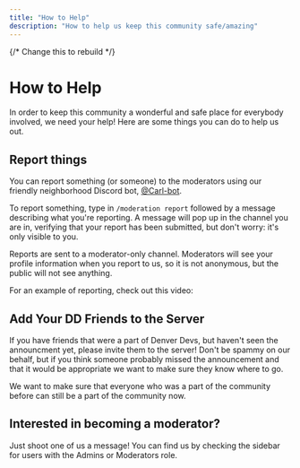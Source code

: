 ```yaml
---
title: "How to Help"
description: "How to help us keep this community safe/amazing"
---
```



{/* Change this to rebuild */}

# How to Help

In order to keep this community a wonderful and safe place for everybody involved, we need your help! Here are some things you can do to help us out.

## Report things

You can report something (or someone) to the moderators using our friendly neighborhood Discord bot, [@Carl-bot](https://docs.carl.gg/).

To report something, type in `/moderation report` followed by a message describing what you're reporting. A message will pop up in the channel you are in, verifying that your report has been submitted, but don't worry: it's only visible to you.

Reports are sent to a moderator-only channel. Moderators will see your profile information when you report to us, so it is not anonymous, but the public will not see anything.

For an example of reporting, check out this video:

<LoomVideo src="https://www.loom.com/embed/6257c72f19824f62ba9dbce74ce3876e" />

## Add Your DD Friends to the Server

If you have friends that were a part of Denver Devs, but haven't seen the announcment yet, please invite them to the server! Don't be spammy on our behalf, but if you think someone probably missed the announcement and that it would be appropriate we want to make sure they know where to go.

We want to make sure that everyone who was a part of the community before can still be a part of the community now.

## Interested in becoming a moderator?

Just shoot one of us a message! You can find us by checking the sidebar for users with the Admins or Moderators role.
